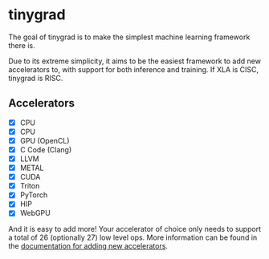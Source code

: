 # tinygrad

The goal of tinygrad is to make the simplest machine learning framework there is.

Due to its extreme simplicity, it aims to be the easiest framework to add new accelerators to, with support for both inference and training. If XLA is CISC, tinygrad is RISC.

## Accelerators
- [X] CPU
- [X] CPU
- [X] GPU (OpenCL)
- [X] C Code (Clang)
- [X] LLVM
- [X] METAL
- [X] CUDA
- [X] Triton
- [X] PyTorch
- [X] HIP
- [X] WebGPU

And it is easy to add more! Your accelerator of choice only needs to support a total of 26 (optionally 27) low level ops. More information can be found in the [documentation for adding new accelerators](https://github.com/tinygrad/tinygrad/blob/master/docs/adding_new_accelerators.md).